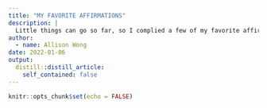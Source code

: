 ```yaml
---
title: "MY FAVORITE AFFIRMATIONS"
description: |
  Little things can go so far, so I complied a few of my favorite affirmations that could help improve your day!
author:
  - name: Allison Wong
date: 2022-01-06
output:
  distill::distill_article:
    self_contained: false
---
```



```r
knitr::opts_chunk$set(echo = FALSE)
```

![](1.png){width=10}
![](2.png){width=10}
![](3.png){width=10}
![](4.png){width=10}
![](5.png){width=10}
![](6.png){width=10}
![](7.png){width=10} 
![](8.png){width=10}

